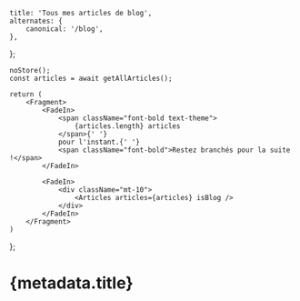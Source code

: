 
    title: 'Tous mes articles de blog',
    alternates: {
        canonical: '/blog',
    },
};

    noStore();
    const articles = await getAllArticles();

    return (
        <Fragment>
            <FadeIn>
                <span className="font-bold text-theme">
                    {articles.length} articles
                </span>{' '}
                pour l'instant.{' '}
                <span className="font-bold">Restez branchés pour la suite !</span>
            </FadeIn>

            <FadeIn>
                <div className="mt-10">
                    <Articles articles={articles} isBlog />
                </div>
            </FadeIn>
        </Fragment>
    )
};

# {metadata.title}
<AnimatedNameLink />

<FadeInStagger className="mt-10" faster>
    <Blog />
    <FadeIn className="mt-10">
        <DownloadCV />
    </FadeIn>
</FadeInStagger>
